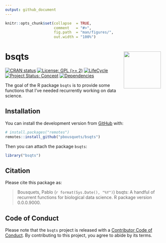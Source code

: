 ```yaml
---
output: github_document
---
```


<!-- README.md is generated from README.Rmd. Please edit that file -->


```r
knitr::opts_chunk$set(collapse  = TRUE,
                      comment   = "#>",
                      fig.path  = "man/figures/",
                      out.width = "100%")
```



bsqts <img src="man/figures/package-sticker.png" align="right" style="float:right; height:120px;"/>
=========================================================

<!-- badges: start -->
[![CRAN status](https://www.r-pkg.org/badges/version/bsqts)](https://CRAN.R-project.org/package=bsqts)
[![License: GPL (>= 2)](https://img.shields.io/badge/License-GPL%20%28%3E%3D%202%29-blue.svg)](https://choosealicense.com/licenses/gpl-2.0/)
[![LifeCycle](https://img.shields.io/badge/lifecycle-experimental-orange)](https://lifecycle.r-lib.org/articles/stages.html#experimental)
[![Project Status: Concept](https://www.repostatus.org/badges/latest/concept.svg)](https://www.repostatus.org/#concept)
[![Dependencies](https://img.shields.io/badge/dependencies-0/0-brightgreen?style=flat)](#)
<!-- badges: end -->


The goal of the R package `bsqts` is to provide some functions that I've needed recurrently working on data science.



## Installation

You can install the development version from [GitHub](https://github.com/) with:

```r
# install.packages("remotes")
remotes::install_github("pbousquets/bsqts")
```

Then you can attach the package `bsqts`:

```r
library("bsqts")
```



## Citation

Please cite this package as: 

> Bousquets, Pablo (`r format(Sys.Date(), "%Y")`) bsqts: A handful of recurrent functions for biological data science. R package version 0.0.0.9000.



## Code of Conduct

Please note that the `bsqts` project is released with a 
[Contributor Code of Conduct](https://contributor-covenant.org/version/2/0/CODE_OF_CONDUCT.html). 
By contributing to this project, you agree to abide by its terms.
